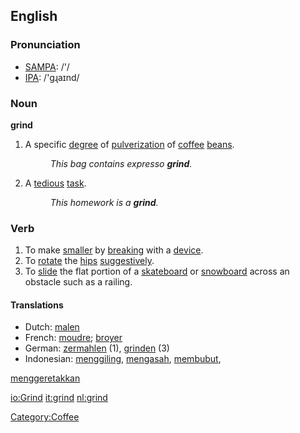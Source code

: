 ==English==

===Pronunciation===
*[[w:SAMPA|SAMPA]]: /'/
*[[w:IPA|IPA]]: /'gɻaɪnd/

===Noun===
'''grind'''
# A specific [[degree]] of [[pulverization]] of [[coffee]] [[bean]]s.
#: ''This bag contains expresso '''grind'''.''
# A [[tedious]] [[task]].
#: ''This homework is a '''grind'''.''


===Verb===
{{en-verb|'''to grind'''|'''[[grinds]]'''|'''[[ground]]'''|'''[[ground]]'''|'''[[grinding]]'''}}
# To make [[smaller]] by [[break]]ing with a [[device]].
# To [[rotate]] the [[hips]] [[suggestive]]ly.
# To [[slide]] the flat portion of a [[skateboard]] or [[snowboard]] across an obstacle such as a railing.

==== Translations ====
{{top}}
*Dutch: [[malen]]
*French: [[moudre]]; [[broyer]]
*German: [[zermahlen]] (1), [[grinden]] (3)
*Indonesian: [[giling|menggiling]], [[asah|mengasah]], [[bubut|membubut]], 
[[geretak|menggeretakkan]]
{{mid}}
{{bottom}}

[[Category:Coffee]]

[[io:Grind]]
[[it:grind]]
[[nl:grind]]